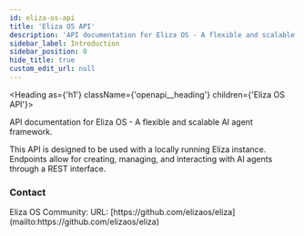 ```yaml
---
id: eliza-os-api
title: 'Eliza OS API'
description: 'API documentation for Eliza OS - A flexible and scalable AI agent framework.'
sidebar_label: Introduction
sidebar_position: 0
hide_title: true
custom_edit_url: null
---
```



<Heading as={'h1'} className={'openapi__heading'} children={'Eliza OS API'}></Heading>

API documentation for Eliza OS - A flexible and scalable AI agent framework.

This API is designed to be used with a locally running Eliza instance. Endpoints allow for creating,
managing, and interacting with AI agents through a REST interface.

<div
  style={{
    display: 'flex',
    flexDirection: 'column',
    marginBottom: 'var(--ifm-paragraph-margin-bottom)',
  }}
>
  <h3 style={{ marginBottom: '0.25rem' }}>Contact</h3>
  <span>Eliza OS Community:</span>
  <span>URL: [https://github.com/elizaos/eliza](mailto:https://github.com/elizaos/eliza)</span>
</div>
